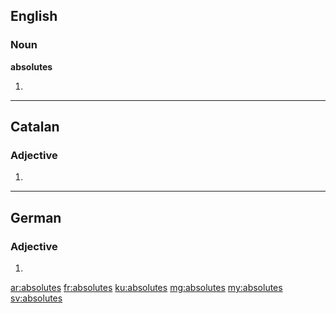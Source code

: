 ==English==

===Noun===
'''absolutes'''

# {{plural of|absolute}}

----

==Catalan==

===Adjective===
{{ca-adj-form|f|p}}

# {{feminine plural of|absolut|lang=ca}}

----

==German==

===Adjective===
{{head|de|adjective form}}

# {{inflected form of|absolut|lang=de}}

[[ar:absolutes]]
[[fr:absolutes]]
[[ku:absolutes]]
[[mg:absolutes]]
[[my:absolutes]]
[[sv:absolutes]]